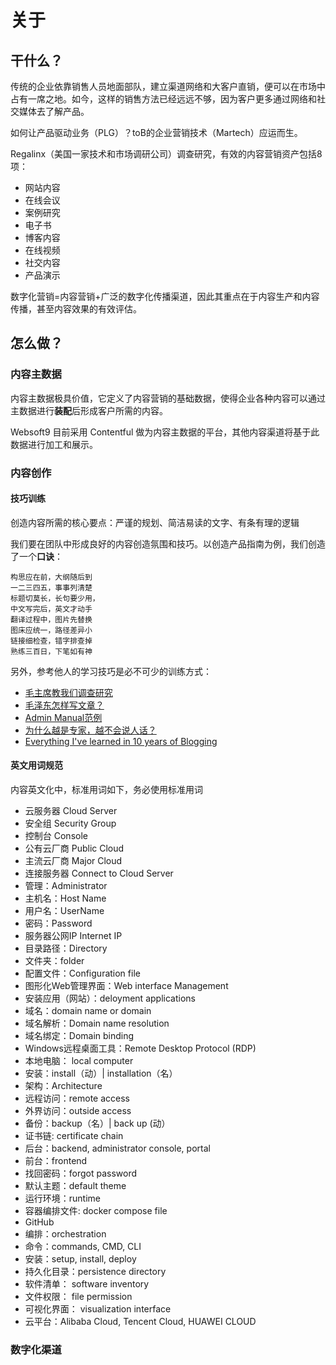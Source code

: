 

# 关于

## 干什么？

传统的企业依靠销售人员地面部队，建立渠道网络和大客户直销，便可以在市场中占有一席之地。如今，这样的销售方法已经远远不够，因为客户更多通过网络和社交媒体去了解产品。

如何让产品驱动业务（PLG）？toB的企业营销技术（Martech）应运而生。

Regalinx（美国一家技术和市场调研公司）调查研究，有效的内容营销资产包括8项：

- 网站内容
- 在线会议
- 案例研究
- 电子书
- 博客内容
- 在线视频
- 社交内容
- 产品演示

数字化营销=内容营销+广泛的数字化传播渠道，因此其重点在于内容生产和内容传播，甚至内容效果的有效评估。

## 怎么做？

### 内容主数据

内容主数据极具价值，它定义了内容营销的基础数据，使得企业各种内容可以通过主数据进行**装配**后形成客户所需的内容。  

Websoft9 目前采用 Contentful 做为内容主数据的平台，其他内容渠道将基于此数据进行加工和展示。  

### 内容创作

#### 技巧训练

创造内容所需的核心要点：严谨的规划、简洁易读的文字、有条有理的逻辑

我们要在团队中形成良好的内容创造氛围和技巧。以创造产品指南为例，我们创造了一个**口诀**：

```
构思应在前，大纲随后到
一二三四五，事事列清楚
标题切莫长，长句要少用，
中文写完后，英文才动手
翻译过程中，图片先替换
图床应统一，路径差异小
链接细检查，错字排查掉
熟练三百日，下笔如有神
```

另外，参考他人的学习技巧是必不可少的训练方式：

* [毛主席教我们调查研究](http://www.wyzxwk.com/Article/lishi/2019/02/399493.html)
* [毛泽东怎样写文章？](http://www.wyzxwk.com/Article/lishi/2019/03/399832.html)
* [Admin Manual范例](https://doc.owncloud.org/server/admin_manual)
* [为什么越是专家，越不会说人话？](https://www.linkedin.com/pulse/%E4%B8%BA%E4%BB%80%E4%B9%88%E8%B6%8A%E6%98%AF%E4%B8%93%E5%AE%B6%E8%B6%8A%E4%B8%8D%E4%BC%9A%E8%AF%B4%E4%BA%BA%E8%AF%9D-%E7%AB%A0%E9%B1%BC-%E9%99%88/)
* [Everything I've learned in 10 years of Blogging](https://ferrucc.io/posts/starting-a-blog/)

#### 英文用词规范

内容英文化中，标准用词如下，务必使用标准用词

- 云服务器 Cloud Server
- 安全组 Security Group
- 控制台 Console
- 公有云厂商 Public Cloud
- 主流云厂商 Major Cloud
- 连接服务器 Connect to Cloud Server
- 管理：Administrator
- 主机名：Host Name
- 用户名：UserName
- 密码：Password
- 服务器公网IP Internet IP
- 目录路径：Directory
- 文件夹：folder
- 配置文件：Configuration file
- 图形化Web管理界面：Web interface Management
- 安装应用（网站）：deloyment applications
- 域名：domain name or domain
- 域名解析：Domain name resolution
- 域名绑定：Domain binding
- Windows远程桌面工具：Remote Desktop Protocol (RDP) 
- 本地电脑： local computer
- 安装：install（动）| installation（名）
- 架构：Architecture
- 远程访问：remote access
- 外界访问：outside access
- 备份：backup（名）| back up (动）
- 证书链: certificate chain
- 后台：backend, administrator console, portal
- 前台：frontend
- 找回密码：forgot password
- 默认主题：default theme
- 运行环境：runtime 
- 容器编排文件: docker compose file
- GitHub 
- 编排：orchestration
- 命令：commands, CMD, CLI
- 安装：setup, install, deploy
- 持久化目录：persistence directory
- 软件清单： software inventory
- 文件权限： file permission
- 可视化界面： visualization interface
- 云平台：Alibaba Cloud, Tencent Cloud, HUAWEI CLOUD
### 数字化渠道
